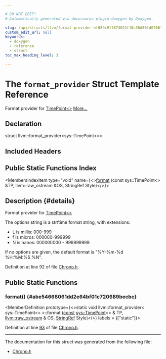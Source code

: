 ```yaml
---

# DO NOT EDIT!
# Automatically generated via docusaurus-plugin-doxygen by Doxygen.

slug: /api/structs/llvm/format-provider-bf689c9ff674024f18c58d50fd076614
custom_edit_url: null
keywords:
  - doxygen
  - reference
  - struct
toc_max_heading_level: 3

---
```





# The `format_provider` Struct Template Reference

<DoxygenPage pluginConfig={pluginConfig}>

Format provider for <a href="/docs/api/namespaces/llvm/sys/#a52f2c3fdd7f80c1991d8c7079489efff">TimePoint&lt;&gt;</a> <a href="#details">More...</a>

## Declaration

<CodeBlock>struct llvm::format_provider&lt;sys::TimePoint&lt;&gt;&gt;</CodeBlock>

## Included Headers

<IncludesList>
<IncludesListItem
  filePath="llvm/Support/Chrono.h"
  permalink="/docs/api/files/include/include/llvm/include/llvm/support/chrono-h"
  isLocal="true" />
</IncludesList>

## Public Static Functions Index

<MembersIndex>

<MembersIndexItem
  type="void"
  name={<><a href="#abe54668061dd2e64bf01c720689becbc">format</a> (const sys::TimePoint&lt;&gt; &amp;TP, llvm::raw&#95;ostream &amp;OS, StringRef Style)</>}>
</MembersIndexItem>

</MembersIndex>

## Description {#details}

Format provider for <a href="/docs/api/namespaces/llvm/sys/#a52f2c3fdd7f80c1991d8c7079489efff">TimePoint&lt;&gt;</a>

The options string is a strftime format string, with extensions:
<ul>
<li>L is millis: 000-999</li>
<li>f is micros: 000000-999999</li>
<li>N is nanos: 000000000 - 999999999</li>
</ul>


If no options are given, the default format is &quot;%Y-%m-%d %H:%M:%S.%N&quot;.

Definition at line 92 of file <a href="/docs/api/files/include/include/llvm/include/llvm/support/chrono-h">Chrono.h</a>.

<SectionDefinition>

## Public Static Functions

### format() {#abe54668061dd2e64bf01c720689becbc}

<MemberDefinition
  prototype={<>static void llvm::format&#95;provider&lt; sys::TimePoint&lt;&gt; &gt;::format (<a href="/docs/api/files/lib/lib/target/lib/target/aarch64/aarch64promoteconstant-cpp/#a90f8350fecae261c25be85d38b451bff">const</a> <a href="/docs/api/namespaces/llvm/sys/#a52f2c3fdd7f80c1991d8c7079489efff">sys::TimePoint</a>&lt;&gt; &amp; TP, <a href="/docs/api/classes/llvm/raw-ostream">llvm::raw&#95;ostream</a> &amp; OS, <a href="/docs/api/classes/llvm/stringref">StringRef</a> Style)</>}
  labels = {["static"]}>

Definition at line <a href="/docs/api/files/include/include/llvm/include/llvm/support/chrono-h/#l00093">93</a> of file <a href="/docs/api/files/include/include/llvm/include/llvm/support/chrono-h">Chrono.h</a>.
</MemberDefinition>

</SectionDefinition>

<hr/>

The documentation for this struct was generated from the following file:

<ul>
<li><a href="/docs/api/files/include/include/llvm/include/llvm/support/chrono-h">Chrono.h</a></li>
</ul>

</DoxygenPage>
